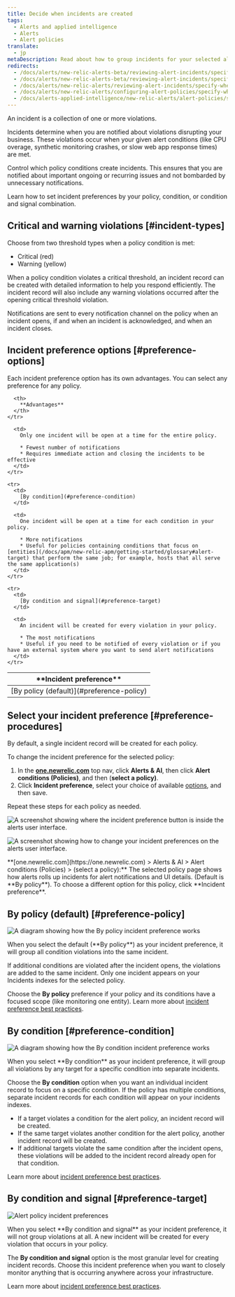 ```yaml
---
title: Decide when incidents are created
tags:
  - Alerts and applied intelligence
  - Alerts
  - Alert policies
translate:
  - jp
metaDescription: Read about how to group incidents for your selected alert policy and select your incident preference. The default is "by policy."
redirects:
  - /docs/alerts/new-relic-alerts-beta/reviewing-alert-incidents/specifying-when-new-relic-creates-incidents
  - /docs/alerts/new-relic-alerts-beta/reviewing-alert-incidents/specify-when-new-relic-creates-incidents
  - /docs/alerts/new-relic-alerts/reviewing-alert-incidents/specify-when-new-relic-creates-incidents
  - /docs/alerts/new-relic-alerts/configuring-alert-policies/specify-when-new-relic-creates-incidents
  - /docs/alerts-applied-intelligence/new-relic-alerts/alert-policies/specify-when-alerts-creates-incidents
---
```







An incident is a collection of one or more violations.

Incidents determine when you are notified about violations disrupting your business. These violations occur when your given alert conditions (like CPU overage, synthetic monitoring crashes, or slow web app response times) are met.

Control which policy conditions create incidents. This ensures that you are notified about important ongoing or recurring issues and not bombarded by unnecessary notifications.

Learn how to set incident preferences by your policy, condition, or condition and signal combination.

## Critical and warning violations [#incident-types]

Choose from two threshold types when a policy condition is met:

* Critical (red)
* Warning (yellow)

When a policy condition violates a critical threshold, an incident record can be created with detailed information to help you respond efficiently. The incident record will also include any warning violations occurred after the opening critical threshold violation.

Notifications are sent to every notification channel on the policy when an incident opens, if and when an incident is acknowledged, and when an incident closes.

## Incident preference options [#preference-options]

Each incident preference option has its own advantages. You can select any preference for any policy.

<table>
  <thead>
    <tr>
      <th width={200}>
        **Incident preference**
      </th>

      <th>
        **Advantages**
      </th>
    </tr>
  </thead>

  <tbody>
    <tr>
      <td>
        [By policy (default)](#preference-policy)
      </td>

      <td>
        Only one incident will be open at a time for the entire policy.

        * Fewest number of notifications
        * Requires immediate action and closing the incidents to be effective
      </td>
    </tr>

    <tr>
      <td>
        [By condition](#preference-condition)
      </td>

      <td>
        One incident will be open at a time for each condition in your policy.

        * More notifications
        * Useful for policies containing conditions that focus on [entities](/docs/apm/new-relic-apm/getting-started/glossary#alert-target) that perform the same job; for example, hosts that all serve the same application(s)
      </td>
    </tr>

    <tr>
      <td>
        [By condition and signal](#preference-target)
      </td>

      <td>
        An incident will be created for every violation in your policy.

        * The most notifications
        * Useful if you need to be notified of every violation or if you have an external system where you want to send alert notifications
      </td>
    </tr>
  </tbody>
</table>

## Select your incident preference [#preference-procedures]

By default, a single incident record will be created for each policy.

To change the incident preference for the selected policy:

1. In the **[one.newrelic.com](https://one.newrelic.com/ "Link opens in a new window.")** top nav, click **Alerts & AI**, then click **Alert conditions (Policies)**, and then (**select a policy)**.
2. Click **Incident preference**, select your choice of available [options](#preference-options), and then save.

Repeat these steps for each policy as needed.

<img
  title="A screenshot showing where the incident preference button is inside the alerts user interface."
  alt="A screenshot showing where the incident preference button is inside the alerts user interface."
  src={incidentPreferenceUi}
/>

<img
  title="A screenshot showing how to change your incident preferences on the alerts user interface."
  alt="A screenshot showing how to change your incident preferences on the alerts user interface."
  src={incidentPreferenceOptions}
/>

<figcaption>
  **[one.newrelic.com](https://one.newrelic.com) > Alerts & AI > Alert conditions (Policies) > (select a policy):** The selected policy page shows how alerts rolls up incidents for alert notifications and UI details. (Default is **By policy**). To choose a different option for this policy, click **Incident preference**.
</figcaption>

## By policy (default) [#preference-policy]

<img
  title="A diagram showing how the By policy incident preference works"
  alt="A diagram showing how the By policy incident preference works"
  src={byPolicy}
/>

<figcaption>
  When you select the default (**By policy**) as your incident preference, it will group all condition violations into the same incident.
</figcaption>

If additional conditions are violated after the incident opens, the violations are added to the same incident. Only one incident appears on your Incidents indexes for the selected policy.

Choose the **By policy** preference if your policy and its conditions have a focused scope (like monitoring one entity). Learn more about [incident preference best practices](/docs/new-relic-solutions/best-practices-guides/alerts-applied-intelligence/alerts-best-practices/#incident-practices).

## By condition [#preference-condition]

<img
  title="A diagram showing how the By condition incident preference works"
  alt="A diagram showing how the By condition incident preference works"
  src={byCondition}
/>

<figcaption>
  When you select **By condition** as your incident preference, it will group all violations by any target for a specific condition into separate incidents.
</figcaption>

Choose the **By condition** option when you want an individual incident record to focus on a specific condition. If the policy has multiple conditions, separate incident records for each condition will appear on your incidents indexes.

* If a target violates a condition for the alert policy, an incident record will be created.
* If the same target violates another condition for the alert policy, another incident record will be created.
* If additional targets violate the same condition after the incident opens, these violations will be added to the incident record already open for that condition.

Learn more about [incident preference best practices](/docs/new-relic-solutions/best-practices-guides/alerts-applied-intelligence/alerts-best-practices/#incident-practices).

## By condition and signal [#preference-target]

<img
  title="Alert policy incident preferences"
  alt="Alert policy incident preferences"
  src={bySignal}
/>

<figcaption>
  When you select **By condition and signal** as your incident preference, it will not group violations at all. A new incident will be created for every violation that occurs in your policy.
</figcaption>

The **By condition and signal** option is the most granular level for creating incident records. Choose this incident preference when you want to closely monitor anything that is occurring anywhere across your infrastructure.

Learn more about [incident preference best practices](/docs/new-relic-solutions/best-practices-guides/alerts-applied-intelligence/alerts-best-practices/#incident-practices).
